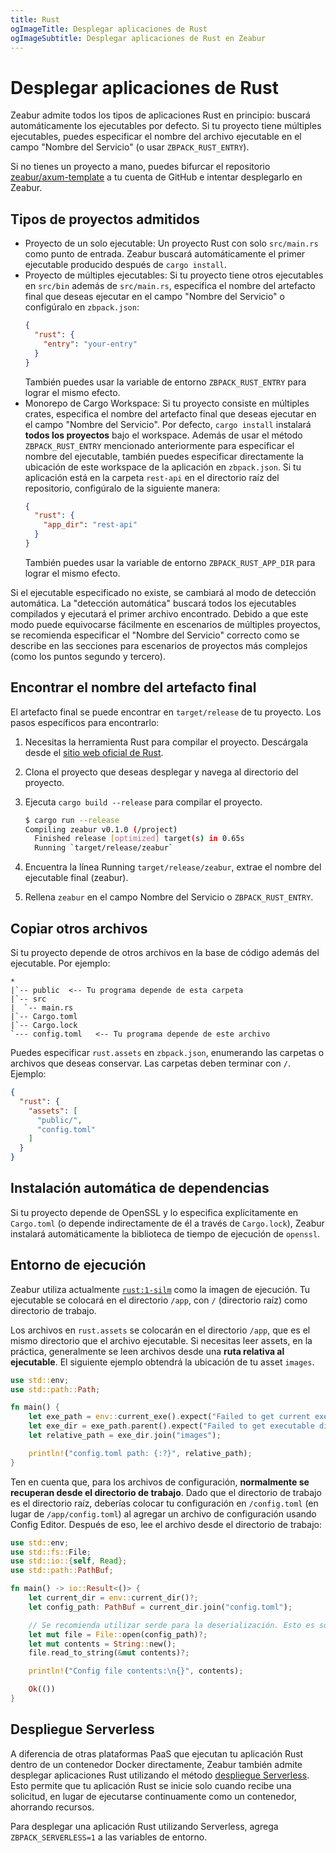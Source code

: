 ```yaml
---
title: Rust
ogImageTitle: Desplegar aplicaciones de Rust
ogImageSubtitle: Desplegar aplicaciones de Rust en Zeabur
---
```


# Desplegar aplicaciones de Rust

Zeabur admite todos los tipos de aplicaciones Rust en principio: buscará automáticamente los ejecutables por defecto. Si tu proyecto tiene múltiples ejecutables, puedes especificar el nombre del archivo ejecutable en el campo "Nombre del Servicio" (o usar `ZBPACK_RUST_ENTRY`).

Si no tienes un proyecto a mano, puedes bifurcar el repositorio [zeabur/axum-template](https://github.com/zeabur/axum-template) a tu cuenta de GitHub e intentar desplegarlo en Zeabur.

## Tipos de proyectos admitidos

- Proyecto de un solo ejecutable: Un proyecto Rust con solo `src/main.rs` como punto de entrada. Zeabur buscará automáticamente el primer ejecutable producido después de `cargo install`.
- Proyecto de múltiples ejecutables: Si tu proyecto tiene otros ejecutables en `src/bin` además de `src/main.rs`, especifica el nombre del artefacto final que deseas ejecutar en el campo "Nombre del Servicio" o configúralo en `zbpack.json`:
  ```json
  {
    "rust": {
      "entry": "your-entry"
    }
  }
  ```
  También puedes usar la variable de entorno `ZBPACK_RUST_ENTRY` para lograr el mismo efecto.
- Monorepo de Cargo Workspace: Si tu proyecto consiste en múltiples crates, especifica el nombre del artefacto final que deseas ejecutar en el campo "Nombre del Servicio". Por defecto, `cargo install` instalará **todos los proyectos** bajo el workspace. Además de usar el método `ZBPACK_RUST_ENTRY` mencionado anteriormente para especificar el nombre del ejecutable, también puedes especificar directamente la ubicación de este workspace de la aplicación en `zbpack.json`. Si tu aplicación está en la carpeta `rest-api` en el directorio raíz del repositorio, configúralo de la siguiente manera:
  ```json
  {
    "rust": {
      "app_dir": "rest-api"
    }
  }
  ```
  También puedes usar la variable de entorno `ZBPACK_RUST_APP_DIR` para lograr el mismo efecto.

Si el ejecutable especificado no existe, se cambiará al modo de detección automática. La "detección automática" buscará todos los ejecutables compilados y ejecutará el primer archivo encontrado. Debido a que este modo puede equivocarse fácilmente en escenarios de múltiples proyectos, se recomienda especificar el "Nombre del Servicio" correcto como se describe en las secciones para escenarios de proyectos más complejos (como los puntos segundo y tercero).

## Encontrar el nombre del artefacto final

El artefacto final se puede encontrar en `target/release` de tu proyecto. Los pasos específicos para encontrarlo:

1. Necesitas la herramienta Rust para compilar el proyecto. Descárgala desde el [sitio web oficial de Rust](https://www.rust-lang.org).
2. Clona el proyecto que deseas desplegar y navega al directorio del proyecto.
3. Ejecuta `cargo build --release` para compilar el proyecto.

    ```bash
    $ cargo run --release
    Compiling zeabur v0.1.0 (/project)
      Finished release [optimized] target(s) in 0.65s
      Running `target/release/zeabur`
    ```

4. Encuentra la línea Running `target/release/zeabur`, extrae el nombre del ejecutable final (zeabur).
5. Rellena `zeabur` en el campo Nombre del Servicio o `ZBPACK_RUST_ENTRY`.

## Copiar otros archivos

Si tu proyecto depende de otros archivos en la base de código además del ejecutable. Por ejemplo:

```plain
*
|`-- public  <-- Tu programa depende de esta carpeta
|`-- src
|  `-- main.rs
|`-- Cargo.toml
|`-- Cargo.lock
`--- config.toml   <-- Tu programa depende de este archivo
```

Puedes especificar `rust.assets` en `zbpack.json`, enumerando las carpetas o archivos que deseas conservar. Las carpetas deben terminar con `/`. Ejemplo:

```json
{
  "rust": {
    "assets": [
      "public/",
      "config.toml"
    ]
  }
}
```

## Instalación automática de dependencias

Si tu proyecto depende de OpenSSL y lo especifica explícitamente en `Cargo.toml` (o depende indirectamente de él a través de `Cargo.lock`), Zeabur instalará automáticamente la biblioteca de tiempo de ejecución de `openssl`.

## Entorno de ejecución

Zeabur utiliza actualmente [`rust:1-silm`](https://hub.docker.com/_/rust) como la imagen de ejecución. Tu ejecutable se colocará en el directorio `/app`, con `/` (directorio raíz) como directorio de trabajo.

Los archivos en `rust.assets` se colocarán en el directorio `/app`, que es el mismo directorio que el archivo ejecutable. Si necesitas leer assets, en la práctica, generalmente se leen archivos desde una **ruta relativa al ejecutable**. El siguiente ejemplo obtendrá la ubicación de tu asset `images`.

```rust
use std::env;
use std::path::Path;

fn main() {
    let exe_path = env::current_exe().expect("Failed to get current executable path");
    let exe_dir = exe_path.parent().expect("Failed to get executable directory");
    let relative_path = exe_dir.join("images");

    println!("config.toml path: {:?}", relative_path);
}
```

Ten en cuenta que, para los archivos de configuración, **normalmente se recuperan desde el directorio de trabajo**. Dado que el directorio de trabajo es el directorio raíz, deberías colocar tu configuración en `/config.toml` (en lugar de `/app/config.toml`) al agregar un archivo de configuración usando Config Editor. Después de eso, lee el archivo desde el directorio de trabajo:

```rust
use std::env;
use std::fs::File;
use std::io::{self, Read};
use std::path::PathBuf;

fn main() -> io::Result<()> {
    let current_dir = env::current_dir()?;
    let config_path: PathBuf = current_dir.join("config.toml");

    // Se recomienda utilizar serde para la deserialización. Esto es solo una demostración, por lo que aquí se utiliza read_to_string.
    let mut file = File::open(config_path)?;
    let mut contents = String::new();
    file.read_to_string(&mut contents)?;

    println!("Config file contents:\n{}", contents);

    Ok(())
}
```

## Despliegue Serverless

A diferencia de otras plataformas PaaS que ejecutan tu aplicación Rust dentro de un contenedor Docker directamente, Zeabur también admite desplegar aplicaciones Rust utilizando el método [despliegue Serverless](/deploy/serverless). Esto permite que tu aplicación Rust se inicie solo cuando recibe una solicitud, en lugar de ejecutarse continuamente como un contenedor, ahorrando recursos.

Para desplegar una aplicación Rust utilizando Serverless, agrega `ZBPACK_SERVERLESS=1` a las variables de entorno.
